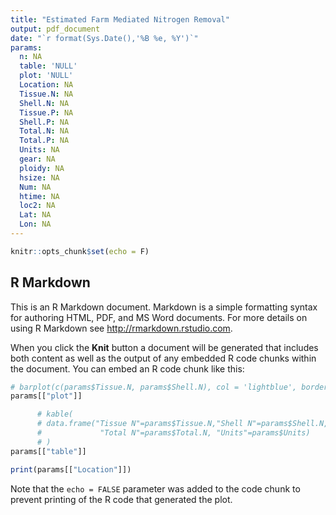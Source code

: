 ```yaml
---
title: "Estimated Farm Mediated Nitrogen Removal"
output: pdf_document
date: "`r format(Sys.Date(),'%B %e, %Y')`"
params: 
  n: NA
  table: 'NULL'
  plot: 'NULL'
  Location: NA
  Tissue.N: NA
  Shell.N: NA
  Tissue.P: NA 
  Shell.P: NA 
  Total.N: NA  
  Total.P: NA
  Units: NA 
  gear: NA 
  ploidy: NA  
  hsize: NA  
  Num: NA
  htime: NA 
  loc2: NA
  Lat: NA
  Lon: NA
---
```


```r
knitr::opts_chunk$set(echo = F)
```

## R Markdown

This is an R Markdown document. Markdown is a simple formatting syntax for authoring HTML, PDF, and MS Word documents. For more details on using R Markdown see <http://rmarkdown.rstudio.com>.

When you click the **Knit** button a document will be generated that includes both content as well as the output of any embedded R code chunks within the document. You can embed an R code chunk like this:

```r
# barplot(c(params$Tissue.N, params$Shell.N), col = 'lightblue', border = 'white', xlab="N removal)", names.arg=c("Tissue N", "Shell N"), ylab=params$Units)
params[["plot"]]
```

```r
      # kable(
      # data.frame("Tissue N"=params$Tissue.N,"Shell N"=params$Shell.N,
      #             "Total N"=params$Total.N, "Units"=params$Units)
      # )
params[["table"]]
```

```r
print(params[["Location"]])
```

Note that the `echo = FALSE` parameter was added to the code chunk to prevent printing of the R code that generated the plot.

